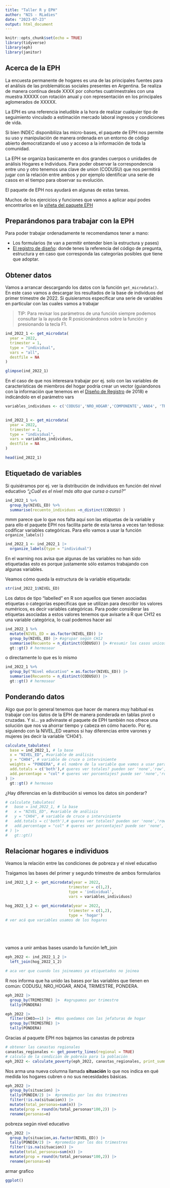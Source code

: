```yaml
---
title: "Taller R y EPH"
author: "NIS - RLadies"
date: "2023-07-23"
output: html_document
---
```


```r
knitr::opts_chunk$set(echo = TRUE)
library(tidyverse)
library(eph)
library(janitor)

```

## Acerca de la EPH

La encuesta permanente de hogares es una de las principales fuentes para el análisis de las problemáticas sociales presentes en Argentina. Se realiza de manera contínua desde XXXX por cohortes cuatrimestrales con una muestra XXXXX con rotación anual y con representación en los principales aglomerados de XXXXX.

La EPH es una referencia ineludible a la hora de realizar cualquier tipo de seguimiento vinculado a estimación mercado laboral ingresos y condiciones de vida.

Si bien INDEC disponibliiza las micro-bases, el paquete de EPH nos permite su uso y manipulación de manera ordenada en un entorno de código abierto democratizando el uso y acceso a la información de toda la comunidad.

La EPH se organiza basicamente en dos grandes cuerpos o unidades de análisis Hogares e Individuos. Para poder observar la correspondencia entre uno y otro tenemos una clave de union (CODUSU) que nos permitirá jugar con la relación entre ambos y por ejemplo identificar una serie de casos en el tiempo para observar su evolución.

El paquete de EPH nos ayudará en algunas de estas tareas.

Muchos de los ejercicios y funciones que vamos a aplicar aquí podes encontrarlos en la [viñeta del paquete EPH](https://holatam.github.io/eph/index.html) 


## Preparándonos para trabajar con la EPH

Para poder trabajar ordenadamente te recomendamos tener a mano:

-   Los formularios (te van a permitir entender bien la estructura y pases)
-   [El registro de diseño](https://www.indec.gob.ar/ftp/cuadros/menusuperior/eph/EPH_registro_1T2022.pdf): donde tenes la referencia del código de pregunta, estructura y en caso que corresponda las categorías posibles que tiene que adoptar.



## Obtener datos

Vamos a arrancar descargando los datos con la función `get_microdata()`. En este caso vamos a descargar los resultados de la base de individuos del primer trimestre de 2022. Si quisieramos especificar una serie de variables en particular con las cuales vamos a trabajar

> TIP: Para revisar los parámetros de una función siempre podemos consultar la la ayuda de R posicionándonos sobre la función y presionando la tecla F1.

```r
ind_2022_1 <- get_microdata(
  year = 2022,
  trimester = 1,
  type = "individual",
  vars = "all",
  destfile = NA
)

glimpse(ind_2022_1)
```

En el caso de que nos interesara trabajar por ej. solo con las variables de características de miembros del hogar podría crear un vector (guiandonos con la información que tenemos en el [Diseño de Registro](https://www.indec.gob.ar/ftp/cuadros/menusuperior/eph/EPH_registro_t218.pdf) de 2018) e indicándolo en el parámetro vars

```r
variables_individuos <- c('CODUSU','NRO_HOGAR','COMPONENTE','ANO4', 'TRIMESTRE','CH04','CH03', 'CH06', 'NIVEL_ED','PONDERA', 'ESTADO') 
  

ind_2022_1 <- get_microdata(
  year = 2022,
  trimester = 1,
  type = "individual",
  vars = variables_individuos,
  destfile = NA
)

head(ind_2022_1)

```

## Etiquetado de variables

Si quisiéramos por ej. ver la distribución de individuos en función del nivwl educativo *"¿Cuál es el nivel más alto que cursa o cursó?"*

```r
ind_2022_1 %>% 
  group_by(NIVEL_ED) %>% 
  summarise(recuento_individuos =n_distinct(CODUSU) )
```

mmm parece que lo que nos falta aquí son las etiquetas de la variable y para ello el paquete EPH nos facilita parte de esta tarea a veces tan tediosa: codificar variables categóricas. Para ello vamos a usar la función `organize_labels()`

```r
ind_2022_1 <- ind_2022_1 |> 
  organize_labels(type = "individual")

```

En el warning nos avisa que algunas de las variables no han sido etiquetadas esto es porque justamente sólo estamos trabajando con algunas variables.

Veamos cómo queda la estructura de la variable etiquetada:

```r
str(ind_2022_1$NIVEL_ED)
```

Los datos de tipo "labelled" en R son aquellos que tienen asociadas etiquetas o categorías específicas que se utilizan para describir los valores numéricos, es decir variables categóricas. Para poder considerar las etiquetas asociadas a estos valores tenemos que avisarle a R que CH12 es una variable categórica, lo cual podemos hacer así

```r

ind_2022_1 %>% 
  mutate(NIVEL_ED = as.factor(NIVEL_ED)) |> 
  group_by(NIVEL_ED) |> #agrupar según CH12 
  summarise(Recuento = n_distinct(CODUSU)) |> #resumir los casos unicos de la variable CODUSU
  gt::gt() # hermosear
```

o directamente lo que es lo mismo

```r
ind_2022_1 %>% 
  group_by("Nivel educativo" = as.factor(NIVEL_ED)) |> 
  summarise(Recuento = n_distinct(CODUSU)) |> 
  gt::gt() # hermosear
```

## Ponderando datos

Algo que por lo general tenemos que hacer de manera muy habitual es trabajar con los datos de la EPH de manera ponderada en tablas pivot o cruzadas. 
Y si... ya adivinaste el paquete de EPH también nos ofrece una solución que nos va ahorrar tiempo y cabeza en cómo hacerlo. Por ej. siguiendo con la NIVEL_ED veamos si hay diferencias entre varones y mujeres (es decir la variable 'CH04').

```r
calculate_tabulates(
  base = ind_2022_1, # la base
  x = "NIVEL_ED", #variable de análisis
  y = "CH04", # variable de cruce o interviniente
  weights = "PONDERA", # el nombre de la variable que vamos a usar para ponderar
  add.totals = c('both'),# queres ver totales? pueden ser 'none','row','col','both' 
  add.percentage = "col" # queres ver porcentajes? puede ser 'none','row','col' 
) |> 
  gt::gt() # hermoseo
```

¿Hay diferencias en la distribución si vemos los datos sin ponderar?

<!-- ver si esta parte se la dejamos para que la escriban elles -->

```r
# calculate_tabulates(
#   base = ind_2022_1, # la base
#   x = "NIVEL_ED", #variable de análisis
#   y = "CH04", # variable de cruce o interviniente
#   add.totals = c('both'),# queres ver totales? pueden ser 'none','row','col','both' 
#   add.percentage = "col" # queres ver porcentajes? puede ser 'none','row','col' 
# ) |> 
#   gt::gt() 
```

## Relacionar hogares e individuos

Veamos la relación entre las condiciones de pobreza  y el nivel educativo

Traigamos las bases del primer y segundo trimestre de ambos formularios

```r
ind_2022_1_2 <- get_microdata(year = 2022,
                            trimester = c(1,2),
                            type = 'individual',
                            vars = variables_individuos) 

hog_2022_1_2 <- get_microdata(year = 2022,
                            trimester = c(1,2),
                            type = 'hogar') 
# ver acá que variables usamos de los hogares



  
```
vamos a unir ambas bases usando la función left_join

```r
eph_2022 <- ind_2022_1_2 |> 
  left_join(hog_2022_1_2)

# aca ver que cuando los joineamos ya etiquetados no joinea 
```
R nos informa que ha unido las bases por las variables que tienen en común: CODUSU, NRO_HOGAR, ANO4, TRIMESTRE, PONDERA.

```r
eph_2022 |> 
  group_by(TRIMESTRE) |>  #agrupamos por trimestre
  tally(PONDERA) 
```
```r
eph_2022 |> 
  filter(CH03==1) |>  #Nos quedamos con las jefaturas de hogar
  group_by(TRIMESTRE) |> 
  tally(PONDERA)
```

Gracias al paquete EPH nos bajamos las canastas de pobreza


```r
# obtener las canastas regionales
canastas_regionales <- get_poverty_lines(regional = TRUE)
# calculo de la condición de pobreza para la población
eph_2022 <- calculate_poverty(eph_2022, canastas_regionales, print_summary = TRUE)
```

Nos arma una nueva columna llamada **situación** lo que nos indica en qué medida los hogares cubren o no sus necesidades básicas. 


```r
eph_2022 |> 
  group_by(situacion) |> 
  tally(PONDIH/2) |>  #promedio por los dos trimestres
  filter(!is.na(situacion)) |> 
  mutate(total_personas=sum(n)) |> 
  mutate(prop = round(n/total_personas*100,2)) |> 
  rename(personas=n)
```
pobreza según nivel educativo

```r

eph_2022 |> 
  group_by(situacion,as.factor(NIVEL_ED)) |> 
  tally(PONDIH/2) |>  #promedio por los dos trimestres
  filter(!is.na(situacion)) |> 
  mutate(total_personas=sum(n)) |> 
  mutate(prop = round(n/total_personas*100,2)) |> 
  rename(personas=n)
```

armar grafico 

```r
ggplot()
```

